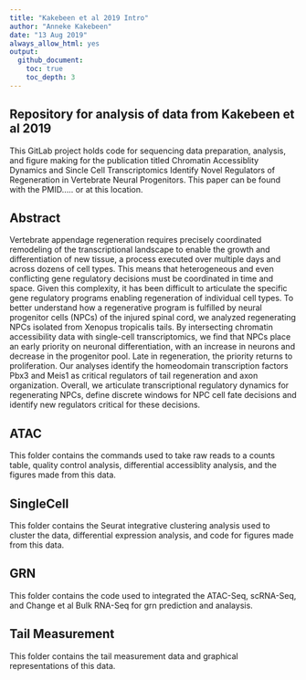 ```yaml
---
title: "Kakebeen et al 2019 Intro"
author: "Anneke Kakebeen"
date: "13 Aug 2019"
always_allow_html: yes
output:
  github_document:
    toc: true
    toc_depth: 3
---
```


## Repository for analysis of data from Kakebeen et al 2019

This GitLab project holds code for sequencing data preparation, analysis, and figure making for the publication titled Chromatin Accessiblity Dynamics and Sincle Cell Transcriptomics Identify Novel Regulators of Regeneration in Vertebrate Neural Progenitors. This paper can be found with the PMID..... or at this location.


## Abstract

Vertebrate appendage regeneration requires precisely coordinated remodeling of the transcriptional landscape to enable the growth and differentiation of new tissue, a process executed over multiple days and across dozens of cell types. This means that heterogeneous and even conflicting gene regulatory decisions must be coordinated in time and space. Given this complexity, it has been difficult to articulate the specific gene regulatory programs enabling regeneration of individual cell types. To better understand how a regenerative program is fulfilled by neural progenitor cells (NPCs) of the injured spinal cord, we analyzed regenerating NPCs isolated from Xenopus tropicalis tails. By intersecting chromatin accessibility data with single-cell transcriptomics, we find that NPCs place an early priority on neuronal differentiation, with an increase in neurons and decrease in the progenitor pool. Late in regeneration, the priority returns to proliferation. Our analyses identify the homeodomain transcription factors Pbx3 and Meis1 as critical regulators of tail regeneration and axon organization. Overall, we articulate transcriptional regulatory dynamics for regenerating NPCs, define discrete windows for NPC cell fate decisions and identify new regulators critical for these decisions.

## ATAC
This folder contains the commands used to take raw reads to a counts table, quality control analysis, differential accessiblity analysis, and the figures made from this data.

## SingleCell
This folder contains the Seurat integrative clustering analysis used to cluster the data, differential expression analysis, and code for figures made from this data. 

## GRN
This folder contains the code used to integrated the ATAC-Seq, scRNA-Seq, and Change et al Bulk RNA-Seq for grn prediction and analaysis. 

## Tail Measurement
This folder contains the tail measurement data and graphical representations of this data. 



